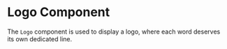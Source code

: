 
<Meta title="Logo" component={Logo} />

# Logo Component

The `Logo` component is used to display a logo, where each word deserves its own dedicated line.
